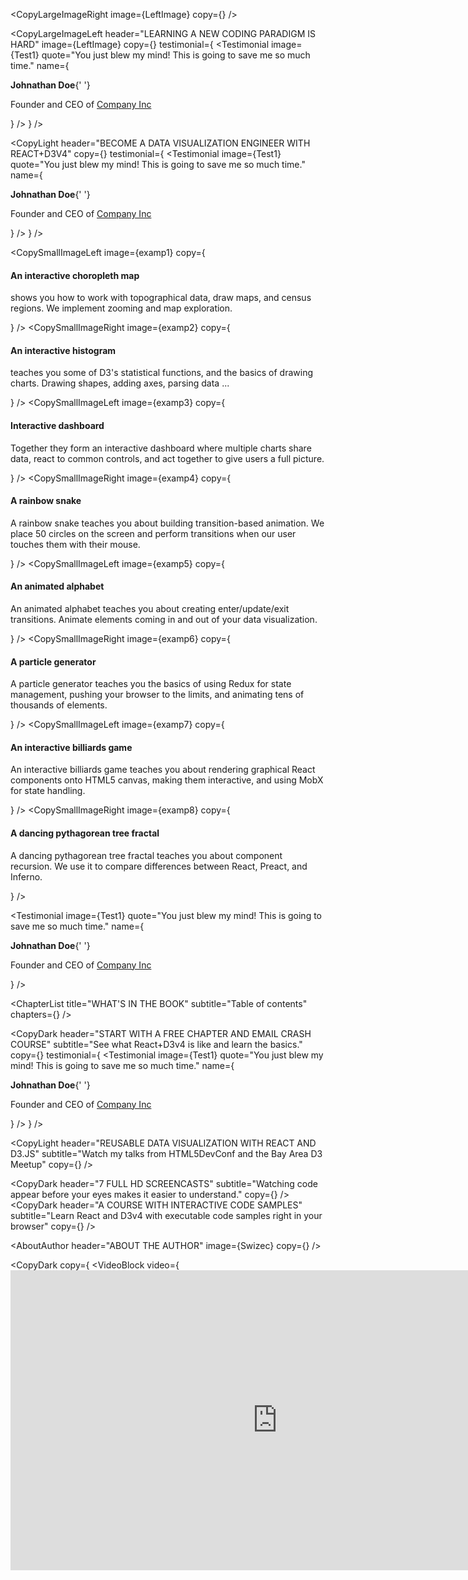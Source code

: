 

<Hero />

<CopyLargeImageRight image={LeftImage} copy={<CopyLargeImageRightText />} />

<CopyLargeImageLeft
  header="LEARNING A NEW CODING PARADIGM IS HARD"
  image={LeftImage}
  copy={<CopyLargeImageLeftText />}
  testimonial={
    <Testimonial
      image={Test1}
      quote="You just blew my mind! This is going to save me so much time."
      name={
        <div>
          <p className="name">
            <strong>Johnathan Doe</strong>{' '}
          </p>
          <p className="company">
            Founder and CEO of <a href="/">Company Inc</a>
          </p>
        </div>
      }
    />
  }
/>

<CopyLight
  header="BECOME A DATA VISUALIZATION ENGINEER WITH REACT+D3V4"
  copy={<CopyLightText />}
  testimonial={
    <Testimonial
      image={Test1}
      quote="You just blew my mind! This is going to save me so much time."
      name={
        <div>
          <p className="name">
            <strong>Johnathan Doe</strong>{' '}
          </p>
          <p className="company">
            Founder and CEO of <a href="/">Company Inc</a>
          </p>
        </div>
      }
    />
  }
/>

<CopyLight header="REACT+D3V4 GIVES YOU PRACTICAL EXAMPLES 👇" />

<CopySmallImageLeft 
  image={examp1}
  copy={
    <div>
        <h4>An interactive choropleth map</h4>
        <p>
          shows you how to work with topographical data, draw maps, and census regions. We implement zooming and map exploration.
        </p>
      </div>
}
/>
<CopySmallImageRight 
  image={examp2}
  copy={
    <div>
        <h4>An interactive histogram</h4>
        <p>
          teaches you some of D3's statistical functions, and the basics of drawing charts. Drawing shapes, adding axes, parsing data ...
        </p>
      </div>
  }
/>
<CopySmallImageLeft 
  image={examp3}
  copy={
    <div>
        <h4>Interactive dashboard </h4>
        <p>
          Together they form an interactive dashboard where multiple charts share data, react to common controls, and act together to give users a full picture.
        </p>
      </div>
}
/>
<CopySmallImageRight 
  image={examp4}
  copy={
    <div>
        <h4>A rainbow snake</h4>
        <p>
          A rainbow snake teaches you about building transition-based animation. We place 50 circles on the screen and perform transitions when our user touches them with their mouse.
        </p>
      </div>
  }
/>
<CopySmallImageLeft 
  image={examp5}
  copy={
    <div>
        <h4>An animated alphabet</h4>
        <p>
          An animated alphabet teaches you about creating enter/update/exit transitions. Animate elements coming in and out of your data visualization.
        </p>
      </div>
}
/>
<CopySmallImageRight 
  image={examp6}
  copy={
    <div>
        <h4>A particle generator</h4>
        <p>
          A particle generator teaches you the basics of using Redux for state management, pushing your browser to the limits, and animating tens of thousands of elements.
        </p>
      </div>
  }
/>
<CopySmallImageLeft 
  image={examp7}
  copy={
    <div>
        <h4>An interactive billiards game</h4>
        <p>
          An interactive billiards game teaches you about rendering graphical React components onto HTML5 canvas, making them interactive, and using MobX for state handling.
        </p>
      </div>
}
/>
<CopySmallImageRight 
  image={examp8}
  copy={
    <div>
        <h4>A dancing pythagorean tree fractal</h4>
        <p>
          A dancing pythagorean tree fractal teaches you about component recursion. We use it to compare differences between React, Preact, and Inferno.
        </p>
      </div>
  }
/>

<ReadChapter />

<Testimonial
  image={Test1}
  quote="You just blew my mind! This is going to save me so much time."
  name={
    <div>
      <p className="name">
        <strong>Johnathan Doe</strong>{' '}
      </p>
      <p className="company">
        Founder and CEO of <a href="/">Company Inc</a>
      </p>
    </div>
  }
/>

<ChapterList
  title="WHAT'S IN THE BOOK"
  subtitle="Table of contents"
  chapters={<ChaptersText />}
/>

<ReadChapter />

<CopyDark
  header="START WITH A FREE CHAPTER AND EMAIL CRASH COURSE"
  subtitle="See what React+D3v4 is like and learn the basics."
  copy={<EmailSignup />}
  testimonial={
    <Testimonial
      image={Test1}
      quote="You just blew my mind! This is going to save me so much time."
      name={
        <div>
          <p className="name">
            <strong>Johnathan Doe</strong>{' '}
          </p>
          <p className="company">
            Founder and CEO of <a href="/">Company Inc</a>
          </p>
        </div>
      }
    />
  }
/>

<CopyLight
  header="REUSABLE DATA VISUALIZATION WITH REACT AND D3.JS"
  subtitle="Watch my talks from HTML5DevConf and the Bay Area D3 Meetup"
  copy={<VideoBlockContent />}
/>

<CopyDark
  header="7 FULL HD SCREENCASTS"
  subtitle="Watching code appear before your eyes makes it easier to understand."
  copy={<Examples1 />}
/>
<CopyDark
  header="A COURSE WITH INTERACTIVE CODE SAMPLES"
  subtitle="Learn React and D3v4 with executable code samples right in your browser"
  copy={<Examples2 />}
/>

<AboutAuthor
  header="ABOUT THE AUTHOR"
  image={Swizec}
  copy={<AboutAuthorText />}
/>

<CopyDark
  copy={
    <VideoBlock
      video={
        <iframe
          frameborder="0"
          allowfullscreen="1"
          allow="autoplay; encrypted-media"
          title="YouTube video player"
          width="853"
          height="480"
          src="https://www.youtube.com/embed/4vTvXThQuXA?enablejsapi=1&amp;origin=https%3A%2F%2Fswizec.com&amp;widgetid=5"
          id="widget6"
        />
      }
    />
  }
/>
<PackageLight
  header="BOOK + COURSE + COACHING"
  subtitle="The book, the interactive course, 1 week of personal coaching"
  copy={<PackageFeatures />}
  button={<CTAButton 
  link={<button>Buy Now For $399</button>}
  />}
/>
<PackageDark
  header="BOOK + COURSE"
  subtitle="The book and the interactive course"
  copy={<PackageFeatures2 />}
  button={<CTAButton 
  link={<button>Buy Now For $149</button>}
  />}
/>
<PackageLight
  header="JUST THE BOOK"
  subtitle="The Book and some resources"
  copy={<PackageFeatures3 />}
  button={<CTAButton 
  link={<button>Buy Now For $49</button>}
  />}
/>

